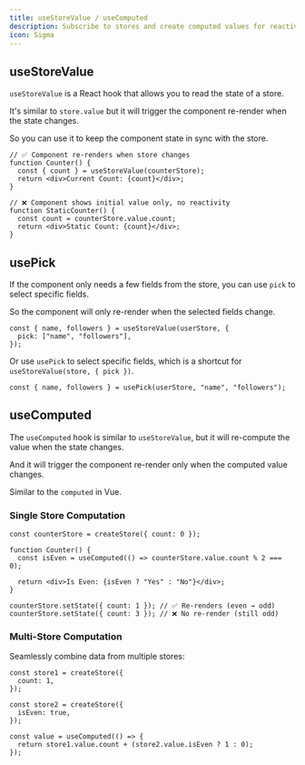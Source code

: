 ```yaml
---
title: useStoreValue / useComputed
description: Subscribe to stores and create computed values for reactive components
icon: Sigma
---
```


## useStoreValue

`useStoreValue` is a React hook that allows you to read the state of a store.

It's similar to `store.value` but it will trigger the component re-render when the state changes.

So you can use it to keep the component state in sync with the store.

```tsx
// ✅ Component re-renders when store changes
function Counter() {
  const { count } = useStoreValue(counterStore);
  return <div>Current Count: {count}</div>;
}

// ❌ Component shows initial value only, no reactivity
function StaticCounter() {
  const count = counterStore.value.count;
  return <div>Static Count: {count}</div>;
}
```

## usePick

If the component only needs a few fields from the store, you can use `pick` to select specific fields.

So the component will only re-render when the selected fields change.

```tsx
const { name, followers } = useStoreValue(userStore, {
  pick: ["name", "followers"],
});
```

Or use `usePick` to select specific fields, which is a shortcut for `useStoreValue(store, { pick })`.

```tsx
const { name, followers } = usePick(userStore, "name", "followers");
```

## useComputed

The `useComputed` hook is similar to `useStoreValue`, but it will re-compute the value when the state changes.

And it will trigger the component re-render only when the computed value changes.

Similar to the `computed` in Vue.

### Single Store Computation

```tsx
const counterStore = createStore({ count: 0 });

function Counter() {
  const isEven = useComputed(() => counterStore.value.count % 2 === 0);

  return <div>Is Even: {isEven ? "Yes" : "No"}</div>;
}

counterStore.setState({ count: 1 }); // ✅ Re-renders (even → odd)
counterStore.setState({ count: 3 }); // ❌ No re-render (still odd)
```

### Multi-Store Computation

Seamlessly combine data from multiple stores:

```tsx
const store1 = createStore({
  count: 1,
});

const store2 = createStore({
  isEven: true,
});

const value = useComputed(() => {
  return store1.value.count + (store2.value.isEven ? 1 : 0);
});
```
